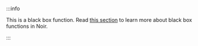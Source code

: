:::info

This is a black box function. Read [this section](/noir/standard_library/black_box_fns) to learn more about black box functions in Noir.

:::
